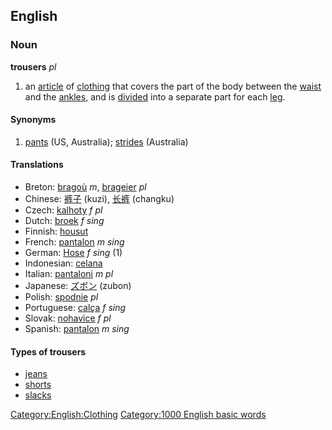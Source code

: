 ==English==
=== Noun ===
'''trousers''' ''pl''

#an [[article]] of [[clothing]] that covers the part of the body between the [[waist]] and the [[ankle]]s, and is [[divide]]d into a separate part for each [[leg]].

====Synonyms====
#[[pants]] (US, Australia); [[strides]] (Australia)

====Translations====
*Breton: [[bragoù]] ''m'', [[brageier]] ''pl''
*Chinese: [[裤子]] (kuzi), [[长裤]] (changku)
*Czech: [[kalhoty]] ''f pl''
*Dutch: [[broek]] ''f sing''
*Finnish: [[housut]]
*French: [[pantalon]] ''m sing''
*German: [[Hose]] ''f sing'' (1)
*Indonesian: [[celana]]
*Italian: [[pantaloni]] ''m pl''
*Japanese: [[ズボン]] (zubon)
*Polish: [[spodnie]] ''pl''
*Portuguese: [[calça]] ''f sing''
*Slovak: [[nohavice#Slovak|nohavice]] ''f pl''
*Spanish: [[pantalon]] ''m sing''

====Types of trousers====
*[[jeans]]
*[[shorts]]
*[[slacks]]

[[Category:English:Clothing]]
[[Category:1000 English basic words]]